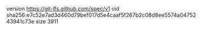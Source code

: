 version https://git-lfs.github.com/spec/v1
oid sha256:e7c52e7ad3d460d79bef017d5e4caaf5f267b2c08d8ee5574a0475243941c73e
size 3911
